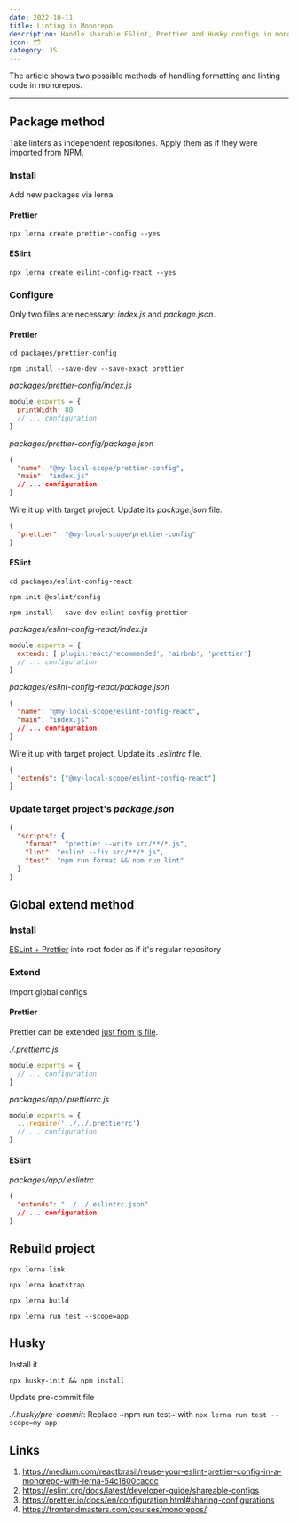 ```yaml
---
date: 2022-10-11
title: Linting in Monorepo
description: Handle sharable ESlint, Prettier and Husky configs in mono repositories
icon: 🗂
category: JS
---
```


The article shows two possible methods of handling formatting and linting code in monorepos.

---

## Package method

Take linters as independent repositories. Apply them as if they were imported from NPM.

### Install

Add new packages via lerna.

#### Prettier

`npx lerna create prettier-config --yes`

#### ESlint

`npx lerna create eslint-config-react --yes`

### Configure

Only two files are necessary: _index.js_ and _package.json_.

#### Prettier

`cd packages/prettier-config`

`npm install --save-dev --save-exact prettier`

_packages/prettier-config/index.js_

```js
module.exports = {
  printWidth: 80
  // ... configuration
}
```

_packages/prettier-config/package.json_

```json
{
  "name": "@my-local-scope/prettier-config",
  "main": "index.js"
  // ... configuration
}
```

Wire it up with target project. Update its _package.json_ file.

```json
{
  "prettier": "@my-local-scope/prettier-config"
}
```

#### ESlint

`cd packages/eslint-config-react`

`npm init @eslint/config`

`npm install --save-dev eslint-config-prettier`

_packages/eslint-config-react/index.js_

```js
module.exports = {
  extends: ['plugin:react/recommended', 'airbnb', 'prettier']
  // ... configuration
}
```

_packages/eslint-config-react/package.json_

```json
{
  "name": "@my-local-scope/eslint-config-react",
  "main": "index.js"
  // ... configuration
}
```

Wire it up with target project. Update its _.eslintrc_ file.

```json
{
  "extends": ["@my-local-scope/eslint-config-react"]
}
```

### Update target project's _package.json_

```json
{
  "scripts": {
    "format": "prettier --write src/**/*.js",
    "lint": "eslint --fix src/**/*.js",
    "test": "npm run format && npm run lint"
  }
}
```

## Global extend method

### Install

[ESLint + Prettier](https://reactdeveloper.netlify.app/typescript-cra-eslint-airbnb-prettier) into root foder as if it's regular repository

### Extend

Import global configs

#### Prettier

Prettier can be extended [just from js file](https://prettier.io/docs/en/configuration.html#sharing-configurations).

_./.prettierrc.js_

```js
module.exports = {
  // ... configuration
}
```

_packages/app/.prettierrc.js_

```js
module.exports = {
  ...require('../../.prettierrc')
  // ... configuration
}
```

#### ESlint

_packages/app/.eslintrc_

```json
{
  "extends": "../../.eslintrc.json"
  // ... configuration
}
```

## Rebuild project

`npx lerna link`

`npx lerna bootstrap`

`npx lerna build`

`npx lerna run test --scope=app`

## Husky

Install it

`npx husky-init && npm install`

Update pre-commit file

_./.husky/pre-commit_: Replace ~npm run test~ with `npx lerna run test --scope=my-app`

## Links

1. https://medium.com/reactbrasil/reuse-your-eslint-prettier-config-in-a-monorepo-with-lerna-54c1800cacdc
1. https://eslint.org/docs/latest/developer-guide/shareable-configs
1. https://prettier.io/docs/en/configuration.html#sharing-configurations
1. https://frontendmasters.com/courses/monorepos/
